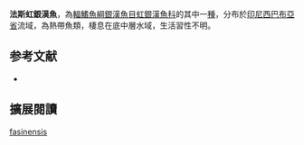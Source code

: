 {{Speciesbox
| name = 法斯虹銀漢魚
| image = 
| image_width = 250px
| status = NE
| status_system = IUCN3.1
| genus = Melanotaenia
| species = fasinensis
| authority = [[Kadarusman,_Sudarto,_Paradis_&_Pouyaud|Kadarusman, Sudarto, Paradis & Pouyaud]], 2010
| synonyms = 
}}
'''法斯虹銀漢魚'''，為[[輻鰭魚綱|輻鰭魚綱]][[銀漢魚目|銀漢魚目]][[虹銀漢魚科|虹銀漢魚科]]的其中一[[種|種]]，分布於[[印尼|印尼]][[西巴布亞省|西巴布亞省]]流域，為熱帶魚類，棲息在底中層水域，生活習性不明。
==参考文献==
*{{FishBase_species|genus=Melanotaenia|species=fasinensis|year=2016|month=5}}

== 擴展閱讀 ==
{{refbegin}}
{{wikispecies-inline|Melanotaenia fasinensis|法斯虹銀漢魚}}
{{refend}}
{{Taxonbar|from=Q5619276}}

[[Category:虹銀漢魚屬|fasinensis]]


{{魚類小作品}}
